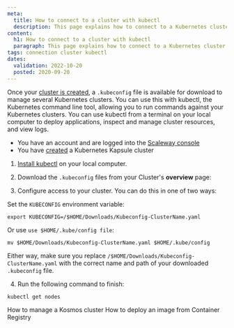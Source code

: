 ```yaml
---
meta:
  title: How to connect to a cluster with kubectl
  description: This page explains how to connect to a Kubernetes cluster via kubectl
content:
  h1: How to connect to a cluster with kubectl
  paragraph: This page explains how to connect to a Kubernetes cluster via kubectl
tags: connection cluster kubectl
dates:
  validation: 2022-10-20
  posted: 2020-09-20
---
```


Once your [cluster is created](/compute/kubernetes/how-to/create-cluster), a `.kubeconfig` file is available for download to manage several Kubernetes clusters. You can use this with kubectl, the Kubernetes command line tool, allowing you to run commands against your Kubernetes clusters. You can use kubectl from a terminal on your local computer to deploy applications, inspect and manage cluster resources, and view logs. 

<Message type="requirement">

  - You have an account and are logged into the [Scaleway console](https://console.scaleway.com) 
  - You have [created](/compute/kubernetes/how-to/create-cluster) a Kubernetes Kapsule cluster

</Message>

1. [Install kubectl](/tutorials/kubeflow-on-kapsule/#installing-kubectl-on-your-local-computer) on your local computer.

2. Download the `.kubeconfig` files from your Cluster's **overview** page:
<Lightbox src="scaleway-kapsule_kubeconfig.webp" alt="" />

3. Configure access to your cluster. You can do this in one of two ways:

  Set the `KUBECONFIG` environment variable:
  ```
  export KUBECONFIG=/$HOME/Downloads/Kubeconfig-ClusterName.yaml
  ```

  Or use `use $HOME/.kube/config file`:
  ```
  mv $HOME/Downloads/Kubeconfig-ClusterName.yaml $HOME/.kube/config
  ```

  Either way, make sure you replace `/$HOME/Downloads/Kubeconfig-ClusterName.yaml` with the correct name and path of your downloaded `.kubeconfig` file.

4. Run the following command to finish:

  ```
  kubectl get nodes
  ```
<Navigation title="See Also">
  <PreviousButton to="/compute/kubernetes/how-to/edit-kosmos-cluster/">How to manage a Kosmos cluster</PreviousButton>
  <NextButton to="/compute/kubernetes/how-to/deploy-image-from-container-registry/">How to deploy an image from Container Registry</NextButton>
</Navigation>
